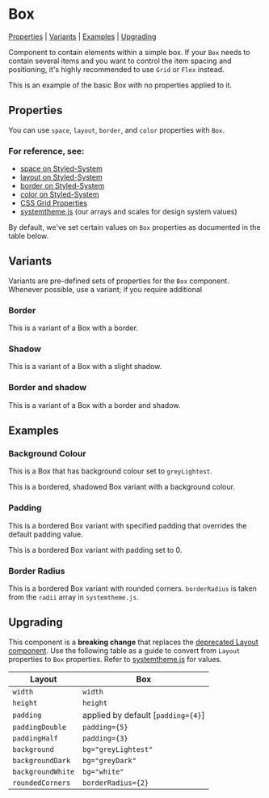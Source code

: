 
<Meta title="Box" component={Box} />

# Box

[Properties](#properties) | [Variants](#variants) | [Examples](#examples) | [Upgrading](#upgrading)

Component to contain elements within a simple box. If your `Box` needs to contain several items and you want to control the item spacing and positioning, it's highly recommended to use `Grid` or `Flex` instead.

<Preview>
  <Story name="Basic">
    <Box>
      <p>
        This is an example of the basic Box with no properties applied to it.
      </p>
    </Box>
  </Story>
</Preview>

## Properties

You can use `space`, `layout`, `border`, and `color` properties with `Box`.
### For reference, see:

- [space on Styled-System](https://styled-system.com/table#space)
- [layout on Styled-System](https://styled-system.com/table#layout)
- [border on Styled-System](https://styled-system.com/table#border)
- [color on Styled-System](https://styled-system.com/table#color)
- [CSS Grid Properties](https://css-tricks.com/snippets/css/complete-guide-grid)
- [systemtheme.js](https://github.com/orchestrated-io/orca-design-system/blob/master/packages/orcs-design-system/lib/systemtheme.js) (our arrays and scales for design system values)

By default, we've set certain values on `Box` properties as documented in the table below.

<Props of={Box} />

## Variants

Variants are pre-defined sets of properties for the `Box` component. Whenever possible, use a variant; if you require additional

### Border

<Preview>
  <Story name="Border">
    <Box variant="borderbox">
      <p>This is a variant of a Box with a border.</p>
    </Box>
  </Story>
</Preview>

### Shadow

<Preview>
  <Story name="Shadow">
    <Box variant="shadowbox">
      <p>This is a variant of a Box with a slight shadow.</p>
    </Box>
  </Story>
</Preview>

### Border and shadow

<Preview>
  <Story name="Border and Shadow">
    <Box variant="bordershadowbox">
      <p>This is a variant of a Box with a border and shadow.</p>
    </Box>
  </Story>
</Preview>

## Examples

### Background Colour
<Preview>
  <Story name="Background Colour">
    <Box bg="greyLightest">
      <p>This is a Box that has background colour set to <code>greyLightest</code>.</p>
    </Box>
  </Story>
</Preview>

<Preview>
  <Story name="Background Colour with Variant">
    <Box variant="bordershadowbox" bg="greyLightest">
      <p>This is a bordered, shadowed Box variant with a background colour.</p>
    </Box>
  </Story>
</Preview>

### Padding

<Preview>
  <Story name="Padding - Increase">
    <Box variant="borderbox" padding={6}>
      <p>This is a bordered Box variant with specified padding that overrides the default padding value.</p>
    </Box>
  </Story>
</Preview>

<Preview>
  <Story name="Padding - Set to zero">
    <Box variant="borderbox" padding={0}>
      <p>This is a bordered Box variant with padding set to 0.</p>
    </Box>
  </Story>
</Preview>

### Border Radius

<Preview>
  <Story name="Border Radius">
    <Box variant="borderbox" borderRadius={2}>
      <p>This is a bordered Box variant with rounded corners. <code>borderRadius</code> is taken from the <code>radii</code> array in <code>systemtheme.js</code>.</p>
    </Box>
  </Story>
</Preview>

## Upgrading

This component is a **breaking change** that replaces the [deprecated Layout component](https://styleguide.orchestrated.io/#layout). Use the following table as a guide to convert from `Layout` properties to `Box` properties. Refer to [systemtheme.js](https://github.com/orchestrated-io/orca-design-system/blob/master/packages/orcs-design-system/lib/systemtheme.js) for values.

| **Layout**        | **Box**               |
| ----------------- | --------------------- |
| `width`           | `width`               |
| `height`          | `height`              |
| `padding` | applied by default [`padding={4}`] |
| `paddingDouble`   | `padding={5}`   |
| `paddingHalf` | `padding={3}` |
| `background`        | `bg="greyLightest"`      |
| `backgroundDark`        | `bg="greyDark"`        |
| `backgroundWhite` | `bg="white"` |
| `roundedCorners` | `borderRadius={2}` |
